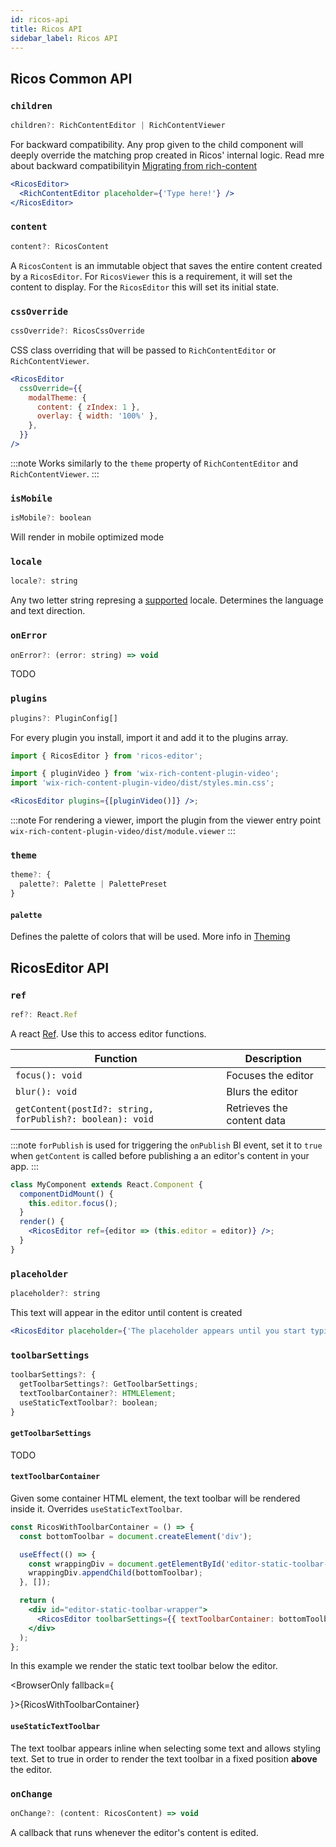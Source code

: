 ```yaml
---
id: ricos-api
title: Ricos API
sidebar_label: Ricos API
---
```



## Ricos Common API

### `children`

```jsx
children?: RichContentEditor | RichContentViewer
```

For backward compatibility. Any prop given to the child component will deeply override the matching prop created in Ricos' internal logic.
Read mre about backward compatibilityin [Migrating from rich-content](migrating-from-rich-content)

```jsx {2}
<RicosEditor>
  <RichContentEditor placeholder={'Type here!'} />
</RicosEditor>
```

### `content`

```jsx
content?: RicosContent
```

A `RicosContent` is an immutable object that saves the entire content created by a `RicosEditor`. For `RicosViewer` this is a requirement, it will set the content to display. For the `RicosEditor` this will set its initial state.

### `cssOverride`

```jsx
cssOverride?: RicosCssOverride
```

CSS class overriding that will be passed to `RichContentEditor` or `RichContentViewer`.

```jsx
<RicosEditor
  cssOverride={{
    modalTheme: {
      content: { zIndex: 1 },
      overlay: { width: '100%' },
    },
  }}
/>
```

:::note
Works similarly to the `theme` property of `RichContentEditor` and `RichContentViewer`.
:::

### `isMobile`

```jsx
isMobile?: boolean
```

Will render in mobile optimized mode

### `locale`

```jsx
locale?: string
```

Any two letter string represing a [supported](https://github.com/wix-incubator/rich-content/tree/master/packages/common/web/statics/locale) locale. Determines the language and text direction.

### `onError`

```jsx
onError?: (error: string) => void
```

TODO

### `plugins`

```jsx
plugins?: PluginConfig[]
```

For every plugin you install, import it and add it to the plugins array.

```jsx
import { RicosEditor } from 'ricos-editor';

import { pluginVideo } from 'wix-rich-content-plugin-video';
import 'wix-rich-content-plugin-video/dist/styles.min.css';

<RicosEditor plugins={[pluginVideo()]} />;
```

:::note
For rendering a viewer, import the plugin from the viewer entry point <br/> `wix-rich-content-plugin-video/dist/module.viewer`
:::

### `theme`

```jsx
theme?: {
  palette?: Palette | PalettePreset
}
```

#### `palette`

Defines the palette of colors that will be used. More info in [Theming](theming)

## RicosEditor API

### `ref`

```jsx
ref?: React.Ref
```

A react [Ref](https://reactjs.org/docs/refs-and-the-dom.html). Use this to access editor functions.

| Function                                                  | Description                |
| --------------------------------------------------------- | -------------------------- |
| `focus(): void`                                           | Focuses the editor         |
| `blur(): void`                                            | Blurs the editor           |
| `getContent(postId?: string, forPublish?: boolean): void` | Retrieves the content data |

:::note
`forPublish` is used for triggering the `onPublish` BI event, set it to `true` when `getContent` is called before publishing a an editor's content in your app.
:::

```jsx
class MyComponent extends React.Component {
  componentDidMount() {
    this.editor.focus();
  }
  render() {
    <RicosEditor ref={editor => (this.editor = editor)} />;
  }
}
```

### `placeholder`

```jsx
placeholder?: string
```

This text will appear in the editor until content is created

```jsx
<RicosEditor placeholder={'The placeholder appears until you start typing'} />
```

<div className="card">
  <RicosEditor placeholder={'The placeholder appears until you start typing'} />
</div>

### `toolbarSettings`

```jsx
toolbarSettings?: {
  getToolbarSettings?: GetToolbarSettings;
  textToolbarContainer?: HTMLElement;
  useStaticTextToolbar?: boolean;
}
```

#### `getToolbarSettings`

TODO

#### `textToolbarContainer`

Given some container HTML element, the text toolbar will be rendered inside it.
Overrides `useStaticTextToolbar`.

```jsx
const RicosWithToolbarContainer = () => {
  const bottomToolbar = document.createElement('div');

  useEffect(() => {
    const wrappingDiv = document.getElementById('editor-static-toolbar-wrapper');
    wrappingDiv.appendChild(bottomToolbar);
  }, []);

  return (
    <div id="editor-static-toolbar-wrapper">
      <RicosEditor toolbarSettings={{ textToolbarContainer: bottomToolbar }} />
    </div>
  );
};
```

In this example we render the static text toolbar below the editor.


<BrowserOnly fallback={<div/>}>{RicosWithToolbarContainer}</BrowserOnly>

#### `useStaticTextToolbar`

The text toolbar appears inline when selecting some text and allows styling text.
Set to true in order to render the text toolbar in a fixed position **above** the editor.


<div className="card">
  <RicosEditor toolbarSettings={{ useStaticTextToolbar: true }} content={content} />
</div>

### `onChange`

```jsx
onChange?: (content: RicosContent) => void
```

A callback that runs whenever the editor's content is edited.
